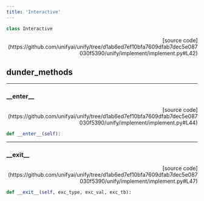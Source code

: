 ```yaml
---
title: 'Interactive'
---
```


```python
class Interactive
```

<p align="right">[source code](https://github.com/unifyai/unify/tree/d1ab6ed7ef10bfa7609dfab7dec5e087030f5390/unify/implement/implement.py#L42)</p>



## dunder_methods

---

### \_\_enter\_\_

<p align="right">[source code](https://github.com/unifyai/unify/tree/d1ab6ed7ef10bfa7609dfab7dec5e087030f5390/unify/implement/implement.py#L44)</p>

```python
def __enter__(self):
```



---

### \_\_exit\_\_

<p align="right">[source code](https://github.com/unifyai/unify/tree/d1ab6ed7ef10bfa7609dfab7dec5e087030f5390/unify/implement/implement.py#L47)</p>

```python
def __exit__(self, exc_type, exc_val, exc_tb):
```

